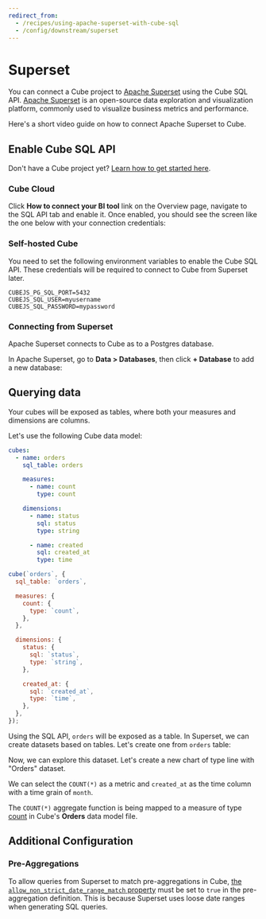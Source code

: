 ```yaml
---
redirect_from:
  - /recipes/using-apache-superset-with-cube-sql
  - /config/downstream/superset
---
```


# Superset

You can connect a Cube project to [Apache Superset][superset] using the Cube SQL
API. [Apache Superset][superset] is an open-source data exploration and
visualization platform, commonly used to visualize business metrics and
performance.

Here's a short video guide on how to connect Apache Superset to Cube.

<LoomVideo url="https://www.loom.com/embed/3e85b7fe3fef4c7bbb8b255ad3f2c675" />

## Enable Cube SQL API

<InfoBox>

Don't have a Cube project yet? [Learn how to get started
here][ref-getting-started].

</InfoBox>

###  Cube Cloud

Click **How to connect your BI tool** link on the Overview page, navigate to the
SQL API tab and enable it. Once enabled, you should see the screen like the one
below with your connection credentials:

<Screenshot src="https://cubedev-blog-images.s3.us-east-2.amazonaws.com/bac4cfb4-d89c-46fa-a7d4-552c2ece4a18.GIF" />

###  Self-hosted Cube

You need to set the following environment variables to enable the Cube SQL API.
These credentials will be required to connect to Cube from Superset later.

```dotenv
CUBEJS_PG_SQL_PORT=5432
CUBEJS_SQL_USER=myusername
CUBEJS_SQL_PASSWORD=mypassword
```

###  Connecting from Superset

Apache Superset connects to Cube as to a Postgres database.

In Apache Superset, go to **Data > Databases**, then click **+ Database** to add
a new database:

<Screenshot
  alt="Apache Superset: databases page"
  src="https://ucarecdn.com/cb3fe91a-6ce2-4c0e-8997-fdb2d4507beb/"
/>

## Querying data

Your cubes will be exposed as tables, where both your measures and dimensions
are columns.

Let's use the following Cube data model:

<CodeTabs>

```yaml
cubes:
  - name: orders
    sql_table: orders

    measures:
      - name: count
        type: count

    dimensions:
      - name: status
        sql: status
        type: string

      - name: created
        sql: created_at
        type: time
```

```javascript
cube(`orders`, {
  sql_table: `orders`,

  measures: {
    count: {
      type: `count`,
    },
  },

  dimensions: {
    status: {
      sql: `status`,
      type: `string`,
    },

    created_at: {
      sql: `created_at`,
      type: `time`,
    },
  },
});
```

</CodeTabs>

Using the SQL API, `orders` will be exposed as a table. In Superset, we can
create datasets based on tables. Let's create one from `orders` table:

<Screenshot
  alt="Apache Superset: SQL Editor page with successful query"
  src="https://ucarecdn.com/eebd3839-03db-4492-a7e4-a7cc1d9ffc73/"
/>

Now, we can explore this dataset. Let's create a new chart of type line with
"Orders" dataset.

<Screenshot
  alt="Apache Superset: SQL Editor page with successful query"
  src="https://ucarecdn.com/c509c6fb-f633-4ded-ae94-d4768978c47a/"
/>

We can select the `COUNT(*)` as a metric and `created_at` as the time column with
a time grain of `month`.

The `COUNT(*)` aggregate function is being mapped to a measure of type
[count](/schema/reference/types-and-formats#measures-types-count) in Cube's
**Orders** data model file.

## Additional Configuration

###  Pre-Aggregations

To allow queries from Superset to match pre-aggregations in Cube, [the
`allow_non_strict_date_range_match` property][ref-schema-ref-preagg-allownonstrict]
must be set to `true` in the pre-aggregation definition. This is because
Superset uses loose date ranges when generating SQL queries.

[ref-getting-started]: /getting-started/cloud/overview
[ref-schema-ref-preagg-allownonstrict]:
  /schema/reference/pre-aggregations#allow-non-strict-date-range-match
[superset]: https://superset.apache.org/
[superset-docs-installation-docker]:
  https://superset.apache.org/docs/installation/installing-superset-using-docker-compose
